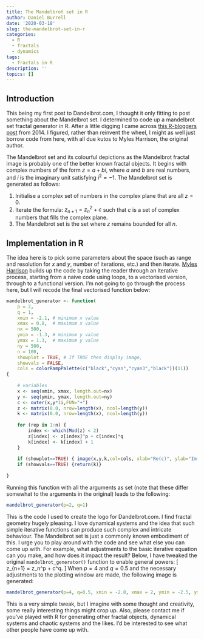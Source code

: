 ```yaml
---
title: The Mandelbrot set in R
author: Daniel Burrell
date: '2020-03-18'
slug: the-mandelbrot-set-in-r
categories:
  - R
  - fractals
  - dynamics
tags:
  - fractals in R
description: ''
topics: []
---
```


## Introduction

This being my first post to Dandelbrot.com, I thought it only fitting to post something about the Mandelbrot set. I determined to code up a mandelbrot set fractal generator in R. After a little digging I came across [this R-bloggers post](https://www.r-bloggers.com/the-mandelbrot-set-in-r/) from 2014. I figured, rather than reinvent the wheel, I might as well just borrow code from here, with all due kutos to Myles Harrison, the original author. 

The Mandelbrot set and its colourful depictions as the Mandelbrot fractal image is probably one of the better known fractal objects. It begins with complex numbers of the form $z = a + bi$, where $a$ and $b$ are real numbers, and $i$ is the imaginary unit satisfying $i^2 = -1$. The Mandelbrot set is generated as follows:

1. Initialise a complex set of numbers in the complex plane that are all $z=0$. 
2. Iterate the formula: $z_{n+1}=z_n^2 + c$ such that $c$ is a set of complex numbers that fills the complex plane. 
3. The Mandelbrot set is the set where $z$ remains bounded for all $n$.

## Implementation in R
The idea here is to pick some parameters about the space (such as range and resolution for $x$ and $y$, number of iterations, etc.) and then iterate. [Myles Harrison](https://everydayanalytics.ca/2014/12/the-mandelbrot-set-in-r.html) builds up the code by taking the reader through an iterative process, starting from a naive code using loops, to a vectorised version, through to a functional version. I'm not going to go through the process here, but I will recode the final vectorised function below:
```r
mandelbrot_generator <- function(
    p = 2, 
    q = 1,
    xmin = -2.1, # minimum x value
    xmax = 0.8,  # maximum x value
    nx = 500, 
    ymin = -1.3, # minimum y value
    ymax = 1.3,  # maximum y value
    ny = 500,
    n = 100, 
    showplot = TRUE, # If TRUE then display image,
    showvals = FALSE,
    cols = colorRampPalette(c("black","cyan","cyan3","black"))(11)) 
{
    
    # variables
    x <- seq(xmin, xmax, length.out=nx)
    y <- seq(ymin, ymax, length.out=ny)
    c <- outer(x,y*1i,FUN="+")
    z <- matrix(0.0, nrow=length(x), ncol=length(y))
    k <- matrix(0.0, nrow=length(x), ncol=length(y))
    
    for (rep in 1:n) { 
        index <- which(Mod(z) < 2)
        z[index] <- z[index]^p + c[index]*q
        k[index] <- k[index] + 1
    }
    
    if (showplot==TRUE) { image(x,y,k,col=cols, xlab="Re(c)", ylab="Im(c)")}
    if (showvals==TRUE) {return(k)}
    
}
```
Running this function with all the arguments as set (note that these differ somewhat to the arguments in the original) leads to the following:
```r
mandelbrot_generator(p=2, q=1)
```
This is the code I used to create the logo for Dandelbrot.com. I find fractal geometry hugely pleasing. I love dynamical systems and the idea that such simple iterative functions can produce such complex and intricate behaviour. The Mandelbrot set is just a commonly known embodiment of this. I urge you to play around with the code and see what else you can come up with. For example, what adjustments to the basic iterative equation can you make, and how does it impact the result? Below, I have tweaked the original `mandelbrot_generator()` function to enable general powers:
\[
z_{n+1} = z_n^p + c^q.
\]
When $p=4$ and $q=0.5$ and the necessary adjustments to the plotting window are made, the following image is generated:
```r
mandelbrot_generator(p=4, q=0.5, xmin = -2.8, xmax = 2, ymin = -2.5, ymax = 2.5, nx=1000, ny=1000, n=75)
```

This is a very simple tweak, but I imagine with some thought and creativity, some really interesting things might crop up. Also, please contact me if you've played with R for generating other fractal objects, dynamical systems and chaotic systems and the likes. I'd be interested to see what other people have come up with.   


